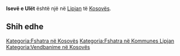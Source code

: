 {{Fshat në 
 | Emri                = Isevë e Ulët
 | EmriAlt                = 
 | NAME_SHORT_FORM=      
 | NAME_GENERIC=      
 | NAME_SORT_NAME_RO=      ISEVEEULET
 | FULL_NAME_RO = Isevë e Ulët
 | FULL_NAME_ND_RO=Iseve e Ulet
 | SORT_NAME_RG=ISEVEEULET
 | FULL_NAME_RG=Isevë e Ulët
 | FULL_NAME_ND_RG=Iseve e Ulet
 | SRP_NAME_SHORT_FORM=      
 | SRP_NAME_GENERIC=      
 | SRP_NAME_SORT_NAME_RO=      
 | SRP_FULL_NAME_RO = 
 | SRP_FULL_NAME_ND_RO=
 | SRP_SORT_NAME_RG=
 | SRP_FULL_NAME_RG=
 | SRP_FULL_NAME_ND_RG=
 | Emri (Rasa dhanore) = 
 | Figura              = 
 | Shteti              = Kosovo
 | Komuna              = Lipjan
 | Kodi postar         = 
 | Sipërfaqja          = 

 | Popullsia           = 

 | Regj. i popullsisë  = 
 | Dend. e popullsisë  = 
 | Faqja zyrtare       = 
 <!--- Koordinatat ----> 
 | Gjerësia            = 43.224722
 | Gjatësia            = 20.753889
 | Lartësia            = 
}}
'''Isevë e Ulët''' është një [[]] në [[Lipjan]] të [[Kosovës]].

<!-- == Gjeografia == -->
<!-- == Historia == -->
<!-- == Demografia == -->
== Shih edhe ==
{{Komuna Lipjan}}
{{Kosovo-Administrata-Cung}}

[[Kategoria:Fshatra në Kosovës]]
[[Kategoria:Fshatra në Kommunes Lipjan]]
[[Kategoria:Vendbanime në Kosovës]]